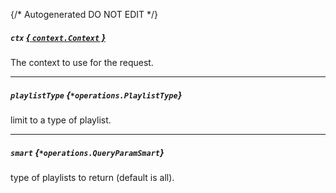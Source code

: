 {/* Autogenerated DO NOT EDIT  */}

##### `ctx` [*{ `context.Context` }*](https://pkg.go.dev/context#Context)
The context to use for the request.

---
##### `playlistType` *{`*operations.PlaylistType`}*
limit to a type of playlist.

<Collapsible openLabel={Labels.showProperties} closeLabel={Labels.hideProperties}>
  <PlaylistType />
</Collapsible>

---
##### `smart` *{`*operations.QueryParamSmart`}*
type of playlists to return (default is all).

<Collapsible openLabel={Labels.showProperties} closeLabel={Labels.hideProperties}>
  <QueryParamSmart />
</Collapsible>


